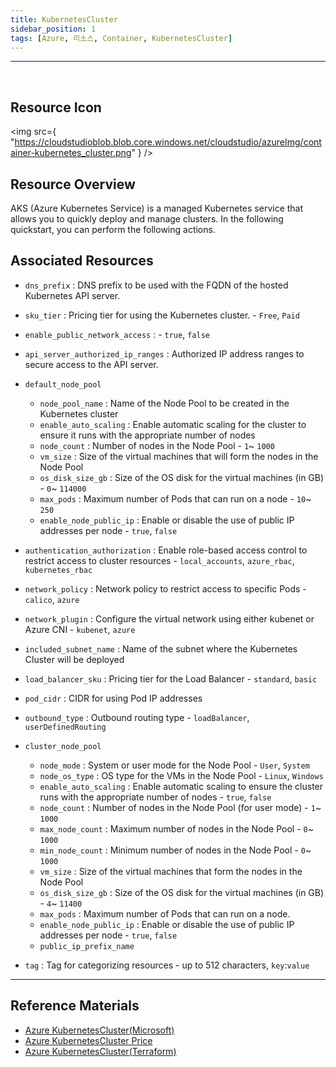 ```yaml
---
title: KubernetesCluster
sidebar_position: 1
tags: [Azure, 리소스, Container, KubernetesCluster]
---
```


<hr />
<br />


## Resource Icon

<img
    src={
        "https://cloudstudioblob.blob.core.windows.net/cloudstudio/azureImg/container-kubernetes_cluster.png"
    }
/>

## Resource Overview

AKS (Azure Kubernetes Service) is a managed Kubernetes service that allows you to quickly deploy and manage clusters.
In the following quickstart, you can perform the following actions.

## Associated Resources

-   `dns_prefix` : DNS prefix to be used with the FQDN of the hosted Kubernetes API server.

-   `sku_tier` : Pricing tier for using the Kubernetes cluster. - `Free`, `Paid`

-   `enable_public_network_access` : - `true`, `false`

-   `api_server_authorized_ip_ranges` : Authorized IP address ranges to secure access to the API server.
-   `default_node_pool`

    -   `node_pool_name` : Name of the Node Pool to be created in the Kubernetes cluster
    -   `enable_auto_scaling` : Enable automatic scaling for the cluster to ensure it runs with the appropriate number of nodes
    -   `node_count` : Number of nodes in the Node Pool - `1`~ `1000`
    -   `vm_size` : Size of the virtual machines that will form the nodes in the Node Pool
    -   `os_disk_size_gb` : Size of the OS disk for the virtual machines (in GB) - `0`~ `114000`
    -   `max_pods` : Maximum number of Pods that can run on a node - `10`~ `250`
    -   `enable_node_public_ip` : Enable or disable the use of public IP addresses per node - `true`, `false`

-   `authentication_authorization` : Enable role-based access control to restrict access to cluster resources - `local_accounts`, `azure_rbac`, `kubernetes_rbac`

-   `network_policy` : Network policy to restrict access to specific Pods - `calico`, `azure`

-   `network_plugin` : Configure the virtual network using either kubenet or Azure CNI - `kubenet`, `azure`

-   `included_subnet_name` : Name of the subnet where the Kubernetes Cluster will be deployed

-   `load_balancer_sku` : Pricing tier for the Load Balancer - `standard`, `basic`

-   `pod_cidr` : CIDR for using Pod IP addresses

-   `outbound_type` : Outbound routing type - `loadBalancer`, `userDefinedRouting`

-   `cluster_node_pool`

    -   `node_mode` : System or user mode for the Node Pool - `User`, `System`
    -   `node_os_type` : OS type for the VMs in the Node Pool - `Linux`, `Windows`
    -   `enable_auto_scaling` : Enable automatic scaling to ensure the cluster runs with the appropriate number of nodes - `true`, `false`
    -   `node_count` : Number of nodes in the Node Pool (for user mode) - `1`~ `1000`
    -   `max_node_count` : Maximum number of nodes in the Node Pool - `0`~ `1000`
    -   `min_node_count` : Minimum number of nodes in the Node Pool - `0`~ `1000`
    -   `vm_size` : Size of the virtual machines that form the nodes in the Node Pool
    -   `os_disk_size_gb` : Size of the OS disk for the virtual machines (in GB) - `4`~ `11400`
    -   `max_pods` : Maximum number of Pods that can run on a node.
    -   `enable_node_public_ip` : Enable or disable the use of public IP addresses per node - `true`, `false`
    -   `public_ip_prefix_name`

-   `tag` : Tag for categorizing resources - up to  512 characters, `key`:`value`

---

## Reference Materials

-   [Azure KubernetesCluster(Microsoft)](https://learn.microsoft.com/ko-kr/azure/aks/intro-kubernetes)
-   [Azure KubernetesCluster Price](https://azure.microsoft.com/en-us/pricing/details/kubernetes-service/)
-   [Azure KubernetesCluster(Terraform)](https://registry.terraform.io/providers/hashicorp/azurerm/latest/docs/resources/kubernetes_cluster)
